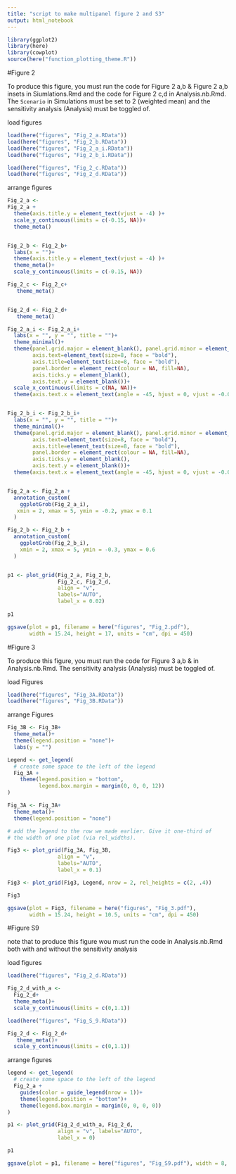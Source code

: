 ```yaml
---
title: "script to make multipanel figure 2 and S3"
output: html_notebook
---
```


```r
library(ggplot2)
library(here)
library(cowplot)
source(here("function_plotting_theme.R"))
```



#Figure 2

To produce this figure, you must run the code for Figure 2 a,b & Figure 2 a,b insets in Siumlations.Rmd and the code for Figure 2 c,d in Analysis.nb.Rmd. The `Scenario` in Simulations must be set to 2 (weighted mean) and the sensitivity analysis  (Analysis) must be toggled of. 

load figures
```r

load(here("figures", "Fig_2_a.RData"))
load(here("figures", "Fig_2_b.RData"))
load(here("figures", "Fig_2_a_i.RData"))
load(here("figures", "Fig_2_b_i.RData"))

load(here("figures", "Fig_2_c.RData"))
load(here("figures", "Fig_2_d.RData"))
```


arrange figures
```r
Fig_2_a <- 
Fig_2_a +
  theme(axis.title.y = element_text(vjust = -4) )+
  scale_y_continuous(limits = c(-0.15, NA))+
  theme_meta()


Fig_2_b <- Fig_2_b+
  labs(x = "")+
  theme(axis.title.y = element_text(vjust = -4) )+
  theme_meta()+
  scale_y_continuous(limits = c(-0.15, NA))

Fig_2_c <- Fig_2_c+
   theme_meta()


Fig_2_d <- Fig_2_d+
   theme_meta()

Fig_2_a_i <- Fig_2_a_i+
  labs(x = "", y = "", title = "")+
  theme_minimal()+
  theme(panel.grid.major = element_blank(), panel.grid.minor = element_blank(),
        axis.text=element_text(size=8, face = "bold"),
        axis.title=element_text(size=8, face = "bold"),
        panel.border = element_rect(colour = NA, fill=NA),
        axis.ticks.y = element_blank(),
        axis.text.y = element_blank())+
  scale_x_continuous(limits = c(NA, NA))+
  theme(axis.text.x = element_text(angle = -45, hjust = 0, vjust = -0.05))


Fig_2_b_i <- Fig_2_b_i+
  labs(x = "", y = "", title = "")+
  theme_minimal()+ 
  theme(panel.grid.major = element_blank(), panel.grid.minor = element_blank(),
        axis.text=element_text(size=8, face = "bold"),
        axis.title=element_text(size=8, face = "bold"),
        panel.border = element_rect(colour = NA, fill=NA),
        axis.ticks.y = element_blank(),
        axis.text.y = element_blank())+
  theme(axis.text.x = element_text(angle = -45, hjust = 0, vjust = -0.05))


Fig_2_a <- Fig_2_a +
  annotation_custom(
    ggplotGrob(Fig_2_a_i),
   xmin = 2, xmax = 5, ymin = -0.2, ymax = 0.1
  )

Fig_2_b <- Fig_2_b +
  annotation_custom(
    ggplotGrob(Fig_2_b_i),
    xmin = 2, xmax = 5, ymin = -0.3, ymax = 0.6
  )


p1 <- plot_grid(Fig_2_a, Fig_2_b,
                Fig_2_c, Fig_2_d, 
                align = "v",
                labels="AUTO",
                label_x = 0.02)
         
p1

ggsave(plot = p1, filename = here("figures", "Fig_2.pdf"), 
       width = 15.24, height = 17, units = "cm", dpi = 450)


```

#Figure 3

To produce this figure, you must run the code for Figure 3 a,b & in Analysis.nb.Rmd. The sensitivity analysis  (Analysis) must be toggled of. 

load Figures
```r
load(here("figures", "Fig_3A.RData"))
load(here("figures", "Fig_3B.RData"))
```


arrange Figures
```r
Fig_3B <- Fig_3B+
  theme_meta()+
  theme(legend.position = "none")+
  labs(y = "")

Legend <- get_legend(
  # create some space to the left of the legend
  Fig_3A + 
    theme(legend.position = "bottom", 
          legend.box.margin = margin(0, 0, 0, 12))
)

Fig_3A <- Fig_3A+
  theme_meta()+
  theme(legend.position = "none")

# add the legend to the row we made earlier. Give it one-third of 
# the width of one plot (via rel_widths).

Fig3 <- plot_grid(Fig_3A, Fig_3B,
                align = "v",
                labels="AUTO",
                label_x = 0.1)

Fig3 <- plot_grid(Fig3, Legend, nrow = 2, rel_heights = c(2, .4))

Fig3

ggsave(plot = Fig3, filename = here("figures", "Fig_3.pdf"), 
       width = 15.24, height = 10.5, units = "cm", dpi = 450)
```


#Figure S9

note that to produce this figure wou must run the code in Analysis.nb.Rmd both with and without the sensitivity analysis

load figures
```r
load(here("figures", "Fig_2_d.RData"))

Fig_2_d_with_a <- 
  Fig_2_d+
  theme_meta()+
  scale_y_continuous(limits = c(0,1.1))

load(here("figures", "Fig_S_9.RData"))

Fig_2_d <- Fig_2_d+
   theme_meta()+
  scale_y_continuous(limits = c(0,1.1))
```


arrange figures
```r

legend <- get_legend(
  # create some space to the left of the legend
  Fig_2_a + 
    guides(color = guide_legend(nrow = 1))+
    theme(legend.position = "bottom")+
    theme(legend.box.margin = margin(0, 0, 0, 0))
)

p1 <- plot_grid(Fig_2_d_with_a, Fig_2_d, 
                align = "v", labels="AUTO",
                label_x = 0)

p1

ggsave(plot = p1, filename = here("figures", "Fig_S9.pdf"), width = 8, height = 4)


```
